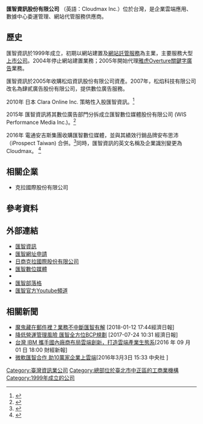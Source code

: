 {{multiple issues|
{{advert|time=2014-11-07T05:59:50+00:00}}
{{newsrelease|time=2014-11-07T05:59:50+00:00}}
{{External links|time=2021-07-26T04:30:02+00:00}}
{{Primarysources|time=2021-07-26T04:30:02+00:00}}
}}
{{Infobox_Company 
| company_name   = 匯智資訊股份有限公司 
| company_name_en  = Cloudmax Inc.
| company_type   = [[股份有限公司|股份有限公司]] 
| local_code_name        = TW
| local_code        = 70450669
| foundation     = 1999年
| location       = {{TWN}}[[台北市|台北市]]中正區八德路一段23號6樓
| key_people     = [[董事長|董事長]]：林宜鋒 
| industry       = 網際網路服務供應商 
| products       = 企業雲端應用<br>[[虛擬主機|虛擬主機]]<br>電子郵件<br>[[網域名稱|網域名稱]]<br>數位憑證 
| num_employees  = 50人
| capital        = [[新台幣|新台幣]]10,000,000元
| homepage       = [http://www.cloudmax.com.tw/ www.cloudmax.com.tw]
}}
'''匯智資訊股份有限公司''' （英語：Cloudmax Inc.）位於台灣，是企業雲端應用、數據中心委運管理、網站代管服務供應商。

== 歷史 ==
匯智資訊於1999年成立，初期以網站建置及[[網站託管服務|網站託管服務]]為主業，主要服務大型[[上市公司|上市公司]]。2004年停止網站建置業務；2005年開始代理[[雅虎Overture|雅虎Overture]][[關鍵字廣告|關鍵字廣告]]業務。

匯智資訊於2005年收購松焰資訊股份有限公司資產。2007年，松焰科技有限公司改名為肆貳廣告股份有限公司，提供數位廣告服務。

2010年 日本 Clara Online Inc. 策略性入股匯智資訊。<ref>{{cite news|title=匯智資訊宣布與日本克拉線上達成策略性入股協議|url=http://www.cna.com.tw/postwrite/Detail/59819.aspx#.VF8i04U-O8M|publisher=[[中央社|中央社]]|date=2010-06-01|accessdate=2014-11-09|archive-date=2014-11-09|archive-url=https://web.archive.org/web/20141109101414/http://www.cna.com.tw/postwrite/Detail/59819.aspx#.VF8i04U-O8M|dead-url=no}}</ref>

2015年 匯智資訊將其數位廣告部門分拆成立匯智數位媒體股份有限公司 (WIS Performance Media Inc.)。<ref>{{cite news|title=匯智資訊公司經股東會決議公司分割案|url=https://cloudmax.com.tw/newslist/content/new-official-announcement-of-company-split|publisher=匯智資訊|date=2015-05-29|accessdate=2015-05-29}}</ref>

2016年 電通安吉斯集團收購匯智數位媒體，並與其績效行銷品牌安布思沛（iProspect Taiwan) 合併。<ref>{{cite news|title=Dentsu Aegis Network Expands Digital Capabilities in Taiwan with the Acquisition of WIS|url=https://www.dentsuaegisnetwork.com/media/dentsuaegisnetworknewsdetaila/2016/2016_07_14|publisher=[[Dentsu_Aegis_Network|Dentsu Aegis Network]]|date=2016-07-14|accessdate=2016-07-14|archive-date=2016-09-16|archive-url=https://web.archive.org/web/20160916135235/https://www.dentsuaegisnetwork.com/media/dentsuaegisnetworknewsdetaila/2016/2016_07_14|dead-url=no}}</ref>同時，匯智資訊的英文名稱及企業識別變更為 Cloudmax。 <ref>{{cite news|title=匯智資訊英文名稱變更為 Cloudmax|url=https://cloudmax.com.tw/newslist/content/new-47-cloudmax|publisher=匯智資訊|date=2016-07-14|accessdate=2016-07-14|archive-date=2016-08-24|archive-url=https://web.archive.org/web/20160824093700/http://cloudmax.com.tw/newslist/content/new-47-cloudmax|dead-url=no}}</ref>

==相關企業==
* 克拉國際股份有限公司

==參考資料==
<references />

==外部連結==
*[http://www.cloudmax.com.tw/ 匯智資訊]{{Wayback|url=http://www.cloudmax.com.tw/ |date=20160904180609 }}
*[http://domain.cloudmax.com.tw/ 匯智網址申請]{{Wayback|url=http://domain.cloudmax.com.tw/ |date=20160912185641 }}
*[https://web.archive.org/web/20101225121036/http://www.clara.com.tw/ 日商克拉國際股份有限公司]
*[https://web.archive.org/web/20101215202611/http://www.wis.com.tw/ 匯智數位媒體]
*{{facebook|cloudmax.com.tw|Cloudmax 匯智資訊}}
*[https://blog.cloudmax.com.tw/ 匯智部落格]{{Wayback|url=https://blog.cloudmax.com.tw/ |date=20180511163248 }}
*[https://www.youtube.com/channel/UClVZR0SK7ZZXIiPyhLGRZaQ 匯智官方Youtube頻道]

==相關新聞==

*[https://money.udn.com/money/story/10860/2926828 魔鬼藏在郵件裡？業務不中斷匯智有解]{{Wayback|url=https://money.udn.com/money/story/10860/2926828 |date=20180511150030 }} [2018-01-12 17:44經濟日報]
*[https://money.udn.com/money/story/10860/2600127 降低營運管理風險 匯智全方位BCP規劃]{{Wayback|url=https://money.udn.com/money/story/10860/2600127 |date=20180511150257 }}  [2017-07-24 10:31 經濟日報]
*[https://finance.technews.tw/2016/09/01/ibm-cloud-taiwan/ 台灣 IBM 攜手國內廠商布局雲端創新，打造雲端產業生態系]{{Wayback|url=https://finance.technews.tw/2016/09/01/ibm-cloud-taiwan/ |date=20180511214621 }}[2016 年 09 月 01 日 18:00 財經新報]
*[http://www.chinatimes.com/realtimenews/20160303004564-260412 微軟匯智合作 助10萬家企業上雲端]{{Wayback|url=http://www.chinatimes.com/realtimenews/20160303004564-260412 |date=20180511151158 }}[2016年3月3日 15:33 中央社 ]

[[Category:臺灣資訊業公司|Category:臺灣資訊業公司]]
[[Category:總部位於臺北市中正區的工商業機構|Category:總部位於臺北市中正區的工商業機構]]
[[Category:1999年成立的公司|Category:1999年成立的公司]]